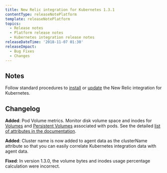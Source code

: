 ```yaml
---
title: New Relic integration for Kubernetes 1.3.1
contentType: releaseNotePlatform
template: releaseNotePlatform
topics:
  - Release notes
  - Platform release notes
  - Kubernetes integration release notes
releaseDateTime: '2018-11-07 01:30'
releaseImpact:
  - Bug Fixes
  - Changes
---
```


## Notes

Follow standard procedures to [install](/docs/integrations/host-integrations/host-integrations-list/kubernetes-monitoring-integration#install) or [update](/docs/integrations/host-integrations/host-integrations-list/kubernetes-monitoring-integration#update) the New Relic integration for Kubernetes.

## Changelog

**Added**: Pod Volume metrics. Monitor disk volume space and inodes for [Volumes](https://kubernetes.io/docs/concepts/storage/volumes/) and [Persistent Volumes](https://kubernetes.io/docs/concepts/storage/persistent-volumes/) associated with pods. See the detailed [list of attributes in the documentation](https://docs.newrelic.com/docs/integrations/host-integrations/host-integrations-list/kubernetes-monitoring-integration#volume-data).

**Added**: Cluster name is now added to agent data as the clusterName attribute so that you can easily correlate Kubernetes integration data with agent data.

**Fixed**: In version 1.3.0, the volume bytes and inodes usage percentage calculation were incorrect.
